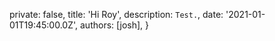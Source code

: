 
  private: false,
  title: 'Hi Roy',
  description: `Test.`,
  date: '2021-01-01T19:45:00.0Z',
  authors: [josh],
}
